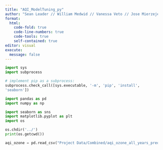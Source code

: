```yaml
---
title: "AQI_ModelTuning_py"
author: "Sean Leader // William Medwid // Vanessa Veto // Jose Mierzejewski"
format: 
  html:
    code-fold: true
    code-line-numbers: true
    code-tools: true
    self-contained: true
editor: visual
execute:
  message: false
---
```


```python
import sys
import subprocess

# implement pip as a subprocess:
subprocess.check_call([sys.executable, '-m', 'pip', 'install', 
'seaborn'])
```


```python
import pandas as pd
import numpy as np

import seaborn as sns
import matplotlib.pyplot as plt
import os
```

```python
os.chdir('../')
print(os.getcwd())

aqi_ozone = pd.read_csv("Project Data/Combined/aqi_ozone_all_years_prediction.csv")
```
